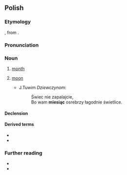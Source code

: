 ==Polish==
{{wp|lang=pl}}

===Etymology===
{{inh+|pl|sla-pro|*měsęcь}}, from {{der|pl|ine-pro|*mḗh₁n̥s}}.

===Pronunciation===
{{pl-p|a=pl-miesiąc.ogg}}

===Noun===
{{pl-noun|m-in|dim=miesiączek}}

# [[month]]
# {{lb|pl|poetic}} [[moon]]
#: {{syn|gl|księżyc}}
#* J.Tuwim ''Dziewczynom'':
#*: Świec nie zapalajcie,
#*: Bo wam '''miesiąc''' osrebrzy łagodnie świetlice.

====Declension====
{{pl-decl-noun-masc-inani|miesią|c|a|genp=miesięcy}}

====Derived terms====
* {{l|pl|miesięczny}}
* {{l|pl|miesiączka}}

===Further reading===
* {{R:pl:WSJP}}
* {{R:pl:PWN}}

{{C|pl|Celestial bodies|Time|Months|Gregorian calendar months}}